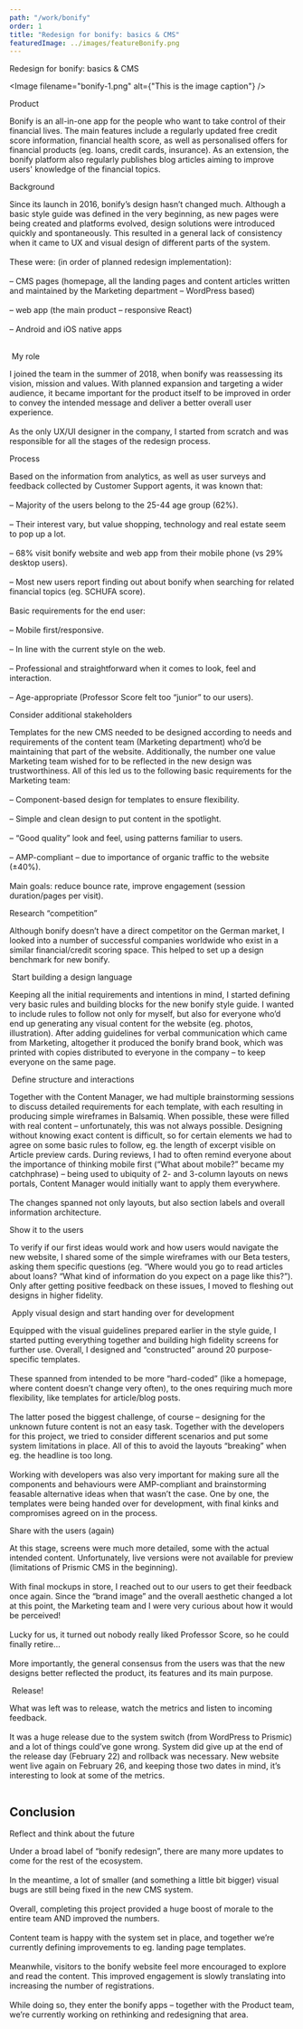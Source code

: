 ```yaml
---
path: "/work/bonify"
order: 1
title: "Redesign for bonify: basics & CMS"
featuredImage: ../images/featureBonify.png
---
```



<div className="sm:px-4 flex flex-col">

<BlogTitle>Redesign for bonify: basics & CMS</BlogTitle>

<Image filename="bonify-1.png" alt={"This is the image caption"} />

<BlogColumn>
  <ColumnHeading>Product</ColumnHeading>
  <ColumnText>
    <p>
      Bonify is an all-in-one app for the people who want to take control of
      their financial lives. The main features include a regularly updated free
      credit score information, financial health score, as well as personalised
      offers for financial products (eg. loans, credit cards, insurance). As an
      extension, the bonify platform also regularly publishes blog articles
      aiming to improve users' knowledge of the financial topics.
    </p>
  </ColumnText>
</BlogColumn>

<BlogColumn>
  <ColumnHeading>Background</ColumnHeading>
  <ColumnText>
    <p>
      Since its launch in 2016, bonify’s design hasn’t changed much. Although a
      basic style guide was defined in the very beginning, as new pages were
      being created and platforms evolved, design solutions were introduced
      quickly and spontaneously. This resulted in a general lack of consistency
      when it came to UX and visual design of different parts of the system.
      <br />
      <br />
      These were: (in order of planned redesign implementation):
      <br />
      <br />– CMS pages (homepage, all the landing pages and content articles written
      and maintained by the Marketing department – WordPress based)
      <br />
      <br />– web app (the main product – responsive React)
      <br />
      <br />– Android and iOS native apps
      <br />
      <br />
    </p>
  </ColumnText>
</BlogColumn>

<Image filename="bonify-2.png" />

<BlogColumn>
  <ColumnHeading>My role</ColumnHeading>
  <ColumnText>
    <p>
      I joined the team in the summer of 2018, when bonify was reassessing its
      vision, mission and values. With planned expansion and targeting a wider
      audience, it became important for the product itself to be improved in
      order to convey the intended message and deliver a better overall user
      experience.
      <br />
      <br />
      As the only UX/UI designer in the company, I started from scratch and was responsible
      for all the stages of the redesign process.
    </p>
  </ColumnText>
</BlogColumn>

<BlogColumn>
  <ColumnHeading>Process</ColumnHeading>
  <ColumnText>
    <p>
      Based on the information from analytics, as well as user surveys and
      feedback collected by Customer Support agents, it was known that:
      <br />
      <br />– Majority of the users belong to the 25-44 age group (62%).
      <br />
      <br />– Their interest vary, but value shopping, technology and real
      estate seem to pop up a lot.
      <br />
      <br />– 68% visit bonify website and web app from their mobile phone (vs
      29% desktop users).
      <br />
      <br />– Most new users report finding out about bonify when searching for
      related financial topics (eg. SCHUFA score).
      <br />
      <br />
      Basic requirements for the end user:
      <br />
      <br />– Mobile first/responsive.
      <br />
      <br />– In line with the current style on the web.
      <br />
      <br />– Professional and straightforward when it comes to look, feel and interaction.
      <br />
      <br />– Age-appropriate (Professor Score felt too “junior” to our users).
    </p>
  </ColumnText>
</BlogColumn>

<BlogColumn>
  <ColumnHeading>Consider additional stakeholders</ColumnHeading>
  <ColumnText>
    <p>
      Templates for the new CMS needed to be designed according to needs and
      requirements of the content team (Marketing department) who’d be
      maintaining that part of the website. Additionally, the number one value
      Marketing team wished for to be reflected in the new design was
      trustworthiness. All of this led us to the following basic requirements
      for the Marketing team:
      <br />
      <br />– Component-based design for templates to ensure flexibility.
      <br />
      <br />– Simple and clean design to put content in the spotlight.
      <br />
      <br />– “Good quality” look and feel, using patterns familiar to users.
      <br />
      <br />– AMP-compliant – due to importance of organic traffic to the
      website (±40%).
      <br />
      <br />
      Main goals: reduce bounce rate, improve engagement (session duration/pages
      per visit).
    </p>
  </ColumnText>
</BlogColumn>

<BlogColumn>
  <ColumnHeading>Research “competition”</ColumnHeading>
  <ColumnText>
    <p>
      Although bonify doesn’t have a direct competitor on the German market, I
      looked into a number of successful companies worldwide who exist in a
      similar financial/credit scoring space. This helped to set up a design
      benchmark for new bonify.
    </p>
  </ColumnText>
</BlogColumn>

<Image filename="bonify-3.png" />

<BlogColumn>
  <ColumnHeading>Start building a design language</ColumnHeading>
  <ColumnText>
    <p>
      Keeping all the initial requirements and intentions in mind, I started
      defining very basic rules and building blocks for the new bonify style
      guide. I wanted to include rules to follow not only for myself, but also
      for everyone who’d end up generating any visual content for the website
      (eg. photos, illustration). After adding guidelines for verbal
      communication which came from Marketing, altogether it produced the bonify
      brand book, which was printed with copies distributed to everyone in the
      company – to keep everyone on the same page.
    </p>
  </ColumnText>
</BlogColumn>

<Image filename="bonify-4.png" />

<BlogColumn>
  <ColumnHeading>Define structure and interactions</ColumnHeading>
  <ColumnText>
    <p>
      Together with the Content Manager, we had multiple brainstorming sessions
      to discuss detailed requirements for each template, with each resulting in
      producing simple wireframes in Balsamiq. When possible, these were filled
      with real content – unfortunately, this was not always possible. Designing
      without knowing exact content is difficult, so for certain elements we had
      to agree on some basic rules to follow, eg. the length of excerpt visible
      on Article preview cards. During reviews, I had to often remind everyone
      about the importance of thinking mobile first (“What about mobile?” became
      my catchphrase) – being used to ubiquity of 2- and 3-column layouts on
      news portals, Content Manager would initially want to apply them
      everywhere.
      <br />
      <br />
      The changes spanned not only layouts, but also section labels and overall information
      architecture.
    </p>
  </ColumnText>
</BlogColumn>

<BlogColumn>
  <ColumnHeading>Show it to the users</ColumnHeading>
  <ColumnText>
    <p>
      To verify if our first ideas would work and how users would navigate the
      new website, I shared some of the simple wireframes with our Beta testers,
      asking them specific questions (eg. “Where would you go to read articles
      about loans? “What kind of information do you expect on a page like
      this?”). Only after getting positive feedback on these issues, I moved to
      fleshing out designs in higher fidelity.
    </p>
  </ColumnText>
</BlogColumn>

<Image filename="bonify-5.png" />

<BlogColumn>
  <ColumnHeading>
    Apply visual design and start handing over for development
  </ColumnHeading>
  <ColumnText>
    <p>
      Equipped with the visual guidelines prepared earlier in the style guide, I
      started putting everything together and building high fidelity screens for
      further use. Overall, I designed and “constructed” around 20
      purpose-specific templates.
      <br />
      <br />
      These spanned from intended to be more “hard-coded” (like a homepage, where
      content doesn’t change very often), to the ones requiring much more flexibility,
      like templates for article/blog posts.
      <br />
      <br />
      The latter posed the biggest challenge, of course – designing for the
      unknown future content is not an easy task. Together with the developers
      for this project, we tried to consider different scenarios and put some
      system limitations in place. All of this to avoid the layouts “breaking”
      when eg. the headline is too long.
      <br />
      <br />
      Working with developers was also very important for making sure all the components
      and behaviours were AMP-compliant and brainstorming feasable alternative ideas
      when that wasn’t the case. One by one, the templates were being handed over
      for development, with final kinks and compromises agreed on in the process.
    </p>
  </ColumnText>
</BlogColumn>

<BlogColumn>
  <ColumnHeading>Share with the users (again)</ColumnHeading>
  <ColumnText>
    <p>
      At this stage, screens were much more detailed, some with the actual
      intended content. Unfortunately, live versions were not available for
      preview (limitations of Prismic CMS in the beginning).
      <br />
      <br />
      With final mockups in store, I reached out to our users to get their feedback
      once again. Since the “brand image” and the overall aesthetic changed a lot
      at this point, the Marketing team and I were very curious about how it would
      be perceived!
      <br />
      <br />
      Lucky for us, it turned out nobody really liked Professor Score, so he
      could finally retire…
      <br />
      <br />
      More importantly, the general consensus from the users was that the new designs
      better reflected the product, its features and its main purpose.
    </p>
  </ColumnText>
</BlogColumn>

<Image filename="bonify-6.png" />

<BlogColumn>
  <ColumnHeading>Release!</ColumnHeading>
  <ColumnText>
    <p>
      What was left was to release, watch the metrics and listen to incoming
      feedback.
      <br />
      <br />
      It was a huge release due to the system switch (from WordPress to Prismic)
      and a lot of things could’ve gone wrong. System did give up at the end of the
      release day (February 22) and rollback was necessary. New website went live
      again on February 26, and keeping those two dates in mind, it’s interesting
      to look at some of the metrics.
    </p>
  </ColumnText>
</BlogColumn>

<Image filename="bonify-7.png" />

<div className="flex-1 sm:flex mt-10 border-b-2 border-darkgray">
  <div className="sm:w-1/2">
    <h2 className="text-xl sm:text-2xl">Conclusion</h2>
  </div>
</div>

<BlogColumn>
  <ColumnHeading>Reflect and think about the future</ColumnHeading>
  <ColumnText>
    <p>
      Under a broad label of “bonify redesign”, there are many more updates to
      come for the rest of the ecosystem.
      <br />
      <br />
      In the meantime, a lot of smaller (and something a little bit bigger) visual
      bugs are still being fixed in the new CMS system.
      <br />
      <br />
      Overall, completing this project provided a huge boost of morale to the
      entire team AND improved the numbers.
      <br />
      <br />
      Content team is happy with the system set in place, and together we’re currently
      defining improvements to eg. landing page templates.
      <br />
      <br />
      Meanwhile, visitors to the bonify website feel more encouraged to explore
      and read the content. This improved engagement is slowly translating into
      increasing the number of registrations.
      <br />
      <br />
      While doing so, they enter the bonify apps – together with the Product team,
      we’re currently working on rethinking and redesigning that area.
    </p>
  </ColumnText>
</BlogColumn>

<Image filename="bonify-8.png" />
<Image filename="bonify-9.png" />
</div>
